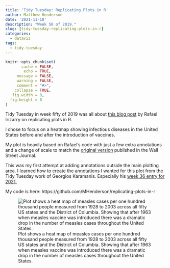 ```yaml
---
title: 'Tidy Tuesday: Replicating Plots in R'
author: Matthew Henderson
date: '2021-11-10'
description: "Week 50 of 2019."
slug: [tidy-tuesday-replicating-plots-in-r]
categories:
  - dataviz
tags:
  - tidy-tuesday
---
```


```r
knitr::opts_chunk$set(
       cache = FALSE,
        echo = TRUE,
     message = FALSE,
     warning = FALSE,
     comment = "#>",
    collapse = TRUE,
   fig.width = 8,
  fig.height = 8
)
```

Tidy Tuesday
in week fifty of 2019
was all about
[this blog post](https://simplystatistics.org/2019/08/28/you-can-replicate-almost-any-plot-with-ggplot2/)
by Rafael Irizarry
on replicating plots in R.

I chose to focus on a heatmap showing
infectious diseases in the United States
before and after
the introduction of vaccines.

My plot is heavily based
on Rafael's code with
just a few extra annotations
and a change of scale
to match the
[original version](http://graphics.wsj.com/infectious-diseases-and-vaccines/?mc_cid=711ddeb86e)
published in the Wall Street Journal.

This was my first attempt at adding annotations outside
the main plotting area.
I learned how to
create the annotations
I wanted for this plot
from the Tidy Tuesday work of Georgios Karamanis.
Especially his
[week 36 entry for 2021.](https://github.com/gkaramanis/tidytuesday/tree/master/2021/2021-week36)

My code is here:
https://github.com/MHenderson/replicating-plots-in-r

![Plot shows a heat map of measles cases per one hundred thousand people measured from 1928 to 2003 across all fifty US states and the District of Columbia. Showing that after 1963 when measles vaccine was introduced there was a dramatic drop in the number of measles cases throughout the United States.](diseases.png)

